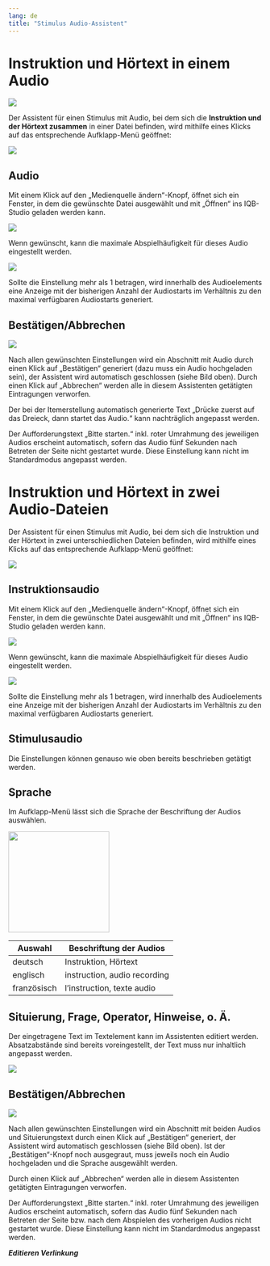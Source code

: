 ```yaml
---
lang: de
title: "Stimulus Audio-Assistent"
---
```


# Instruktion und Hörtext in einem Audio

![](InstruktionText_zsm_Main_Grafik.png)

Der Assistent für einen Stimulus mit Audio, bei dem sich die **Instruktion und der Hörtext zusammen** in einer Datei befinden, wird mithilfe eines Klicks auf das entsprechende Aufklapp-Menü geöffnet:

![](InstruktionText_zsm_Auswahl_Grafik.png)

## Audio

Mit einem Klick auf den „Medienquelle ändern“-Knopf, öffnet sich ein Fenster, in dem die gewünschte Datei ausgewählt und mit „Öffnen“ ins IQB-Studio geladen werden kann. 

![](InstruktionText_zsm_Audio_Grafik.png)

Wenn gewünscht, kann die maximale Abspielhäufigkeit für dieses Audio eingestellt werden. 

![](InstruktionText_zsm_Audio_zwei_Grafik.png)

::: {.callout-note}
Sollte die Einstellung mehr als 1 betragen, wird innerhalb des Audioelements eine Anzeige mit der bisherigen Anzahl der Audiostarts im Verhältnis zu den maximal verfügbaren Audiostarts generiert.
:::

## Bestätigen/Abbrechen

![](InstruktionText_zsm_BestatigenAbbrechen_Grafik.png)

Nach allen gewünschten Einstellungen wird ein Abschnitt mit Audio durch einen Klick auf „Bestätigen“ generiert (dazu muss ein Audio hochgeladen sein), der Assistent wird automatisch geschlossen (siehe Bild oben). Durch einen Klick auf „Abbrechen“ werden alle in diesem Assistenten getätigten Eintragungen verworfen. 

::: {.callout-note}
Der bei der Itemerstellung automatisch generierte Text „Drücke zuerst auf das Dreieck, dann startet das Audio.“ kann nachträglich angepasst werden. 
:::

::: {.callout-note}
Der Aufforderungstext „Bitte starten.“ inkl. roter Umrahmung des jeweiligen Audios erscheint automatisch, sofern das Audio fünf Sekunden nach Betreten der Seite nicht gestartet wurde. Diese Einstellung kann nicht im Standardmodus angepasst werden.  
:::

# Instruktion und Hörtext in zwei Audio-Dateien

Der Assistent für einen Stimulus mit Audio, bei dem sich die Instruktion und der Hörtext in zwei unterschiedlichen Dateien befinden, wird mithilfe eines Klicks auf das entsprechende Aufklapp-Menü geöffnet:

![](Instruktion_Text_getrennt_Auswahl_Grafik.png)

## Instruktionsaudio

Mit einem Klick auf den „Medienquelle ändern“-Knopf, öffnet sich ein Fenster, in dem die gewünschte Datei ausgewählt und mit „Öffnen“ ins IQB-Studio geladen werden kann. 

![](Instruktion_Text_getrennt_Instruktion_Grafik.png)

Wenn gewünscht, kann die maximale Abspielhäufigkeit für dieses Audio eingestellt werden. 

![](Instruktion_Text_getrennt_Instruktion_zwei_Grafik.png)

::: {.callout-note}
Sollte die Einstellung mehr als 1 betragen, wird innerhalb des Audioelements eine Anzeige mit der bisherigen Anzahl der Audiostarts im Verhältnis zu den maximal verfügbaren Audiostarts generiert.
:::

## Stimulusaudio

Die Einstellungen können genauso wie oben bereits beschrieben getätigt werden. 

## Sprache

Im Aufklapp-Menü lässt sich die Sprache der Beschriftung der Audios auswählen.

![](Instruktion_Text_getrennt_Sprache_Grafik.png){width=200}

| Auswahl     | Beschriftung der Audios      |
|-------------|------------------------------|
| deutsch     | Instruktion, Hörtext         |
| englisch    | instruction, audio recording |
| französisch | l'instruction, texte audio   |

## Situierung, Frage, Operator, Hinweise, o. Ä. 

Der eingetragene Text im Textelement kann im Assistenten editiert werden. Absatzabstände sind bereits voreingestellt, der Text muss nur inhaltlich angepasst werden.  

![](Instruktion_Text_getrennt_Situierung_Grafik.png)

## Bestätigen/Abbrechen

![](Instruktion_Text_getrennt_BestatigenAbbrechen_Grafik.png)

Nach allen gewünschten Einstellungen wird ein Abschnitt mit beiden Audios und Situierungstext durch einen Klick auf „Bestätigen“ generiert, der Assistent wird automatisch geschlossen (siehe Bild oben). Ist der „Bestätigen“-Knopf noch ausgegraut, muss jeweils noch ein Audio hochgeladen und die Sprache ausgewählt werden.

Durch einen Klick auf „Abbrechen“ werden alle in diesem Assistenten getätigten Eintragungen verworfen. 

::: {.callout-note}
Der Aufforderungstext „Bitte starten.“ inkl. roter Umrahmung des jeweiligen Audios erscheint automatisch, sofern das Audio fünf Sekunden nach Betreten der Seite bzw. nach dem Abspielen des vorherigen Audios nicht gestartet wurde. Diese Einstellung kann nicht im Standardmodus angepasst werden.  
:::

***Editieren Verlinkung***